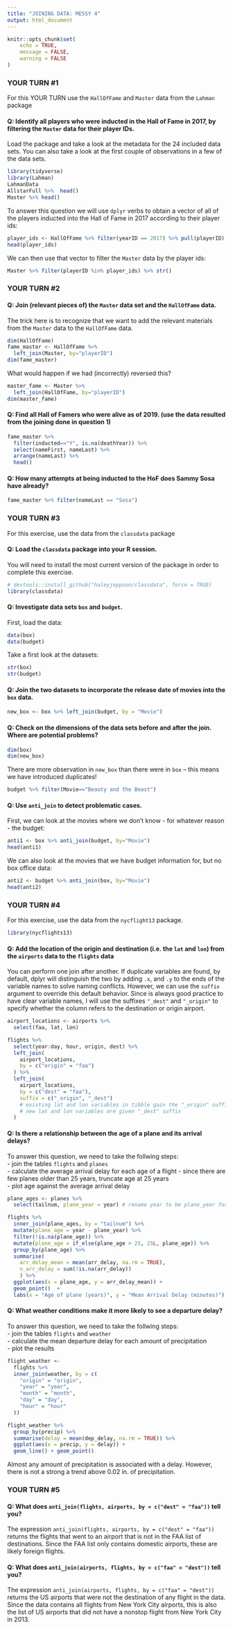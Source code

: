 ```yaml
---
title: "JOINING DATA: MESSY 4"
output: html_document
---
```


```r
knitr::opts_chunk$set(
	echo = TRUE,
	message = FALSE,
	warning = FALSE
)
```


### YOUR TURN #1

For this YOUR TURN use the `HallOfFame` and `Master` data from the `Lahman` package

#### Q: Identify all players who were inducted in the Hall of Fame in 2017, by filtering the `Master` data for their player IDs. 

Load the package and take a look at the metadata for the 24 included data sets. You can also take a look at the first couple of observations in a few of the data sets.

```r
library(tidyverse)
library(Lahman)
LahmanData
AllstarFull %>%  head()
Master %>% head()
```

To answer this question we will use `dplyr` verbs to obtain a vector of all of the players inducted into the Hall of Fame in 2017 according to their player ids:

```r
player_ids <- HallOfFame %>% filter(yearID == 2017) %>% pull(playerID)
head(player_ids)
```

We can then use that vector to filter the `Master` data by the player ids:

```r
Master %>% filter(playerID %in% player_ids) %>% str()
```


### YOUR TURN #2

#### Q: Join (relevant pieces of) the `Master` data set and the `HallOfFame` data.

The trick here is to recognize that we want to add the relevant materials from the `Master` data to the `HallOfFame` data. 

```r
dim(HallOfFame)
fame_master <- HallOfFame %>% 
  left_join(Master, by="playerID")
dim(fame_master)
```

What would happen if we had (incorrectly) reversed this? 

```r
master_fame <- Master %>% 
  left_join(HallOfFame, by="playerID")
dim(master_fame)
```

#### Q: Find all Hall of Famers who were alive as of 2019. (use the data resulted from the joining done in question 1)

```r
fame_master %>% 
  filter(inducted=="Y", is.na(deathYear)) %>% 
  select(nameFirst, nameLast) %>% 
  arrange(nameLast) %>% 
  head()
```


#### Q: How many attempts at being inducted to the HoF does Sammy Sosa have already?

```r
fame_master %>% filter(nameLast == "Sosa")
```


### YOUR TURN #3

For this exercise, use the data from the `classdata` package

#### Q: Load the `classdata` package into your R session.

You will need to install the most current version of the package in order to complete this exercise. 
```r
# devtools::install_github("haleyjeppson/classdata", force = TRUE)
library(classdata)
```

#### Q: Investigate data sets `box` and `budget`.

First, load the data:

```r
data(box)
data(budget)
```

Take a first look at the datasets:

```r
str(box)
str(budget)
```

#### Q: Join the two datasets to incorporate the release date of movies into the `box`  data.

```r
new_box <- box %>% left_join(budget, by = "Movie")
```

#### Q: Check on the dimensions of the data sets before and after the join. Where are potential problems?

```r
dim(box) 
dim(new_box)
```

There are more observation in `new_box` than there were in `box` -- this means we have introduced duplicates!

```r
budget %>% filter(Movie=="Beauty and the Beast")
```

#### Q: Use `anti_join` to detect problematic cases. 

First, we can look at the movies where we don't know - for whatever reason - the budget:

```r
anti1 <- box %>% anti_join(budget, by="Movie")
head(anti1) 
```

We can also look at the movies that we have budget information for, but no box office data:

```r
anti2 <- budget %>% anti_join(box, by="Movie")
head(anti2)
```

### YOUR TURN #4

For this exercise, use the data from the `nycflight13` package.

```r
library(nycflights13)
```

#### Q: Add the location of the origin and destination (i.e. the `lat` and `lon`) from the `airports` data to the `flights` data

You can perform one join after another. If duplicate variables are found, by default, dplyr will distinguish the two by adding `.x`, and `.y` to the ends of the variable names to solve naming conflicts. However, we can use the `suffix` argument to override this default behavior. Since is always good practice to have clear variable names, I will use the suffixes `"_dest"` and `"_origin"` to specify whether the column refers to the destination or origin airport.

```r
airport_locations <- airports %>%
  select(faa, lat, lon)

flights %>%
  select(year:day, hour, origin, dest) %>%
  left_join(
    airport_locations,
    by = c("origin" = "faa")
  ) %>%
  left_join(
    airport_locations,
    by = c("dest" = "faa"),
    suffix = c("_origin", "_dest")
    # existing lat and lon variables in tibble gain the "_origin" suffix
    # new lat and lon variables are given "_dest" suffix
  )
```


#### Q: Is there a relationship between the age of a plane and its arrival delays?  

To answer this question, we need to take the follwing steps:  
  - join the tables `flights` and `planes`  
  - calculate the average arrival delay for each age of a flight
  - since there are few planes older than 25 years, truncate age at 25 years  
  - plot age against the average arrival delay
  
```r
plane_ages <- planes %>% 
  select(tailnum, plane_year = year) # rename year to be plane_year for clarity

flights %>% 
  inner_join(plane_ages, by = "tailnum") %>%
  mutate(plane_age = year - plane_year) %>%
  filter(!is.na(plane_age)) %>%
  mutate(plane_age = if_else(plane_age > 25, 25L, plane_age)) %>%
  group_by(plane_age) %>%
  summarise(
    arr_delay_mean = mean(arr_delay, na.rm = TRUE),
    n_arr_delay = sum(!is.na(arr_delay))
    ) %>% 
  ggplot(aes(x = plane_age, y = arr_delay_mean)) +
  geom_point()  +
  labs(x = "Age of plane (years)", y = "Mean Arrival Delay (minutes)")

```


#### Q: What weather conditions make it more likely to see a departure delay?  

To answer this question, we need to take the follwing steps:  
  - join the tables `flights` and `weather`  
  - calculate the mean departure delay for each amount of precipitation  
  - plot the results
  
```r
flight_weather <-
  flights %>%
  inner_join(weather, by = c(
    "origin" = "origin",
    "year" = "year",
    "month" = "month",
    "day" = "day",
    "hour" = "hour"
  ))

flight_weather %>%
  group_by(precip) %>%
  summarise(delay = mean(dep_delay, na.rm = TRUE)) %>%
  ggplot(aes(x = precip, y = delay)) +
  geom_line() + geom_point()
```

Almost any amount of precipitation is associated with a delay. However, there is not a strong a trend above 0.02 in. of precipitation.

### YOUR TURN #5

#### Q: What does `anti_join(flights, airports, by = c("dest" = "faa"))` tell you? 

The expression `anti_join(flights, airports, by = c("dest" = "faa"))` returns the flights that went to an airport that is not in the FAA list of destinations. Since the FAA list only contains domestic airports, these are likely foreign flights.

#### Q: What does `anti_join(airports, flights, by = c("faa" = "dest"))` tell you?

The expression `anti_join(airports, flights, by = c("faa" = "dest"))` returns the US airports that were not the destination of any flight in the data. Since the data contains all flights from New York City airports, this is also the list of US airports that did not have a nonstop flight from New York City in 2013.